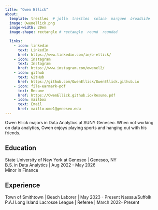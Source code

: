 ```yaml
---
title: "Owen Ellick"
about:
  template: trestles  # jolla  trestles  solana  marquee  broadside
  image: Owenellick.png
  image-width: 20em
  image-shape: rectangle # rectangle  round  rounded
  
  links:
    - icon: linkedin
      text: LinkedIn
      href: https://www.linkedin.com/in/o-ellick/
    - icon: instagram
      text: Instagram
      href: https://www.instagram.com/owenel2/
    - icon: github
      text: GitHub
      href: https://github.com/OwenEllick/OwenEllick.github.io
    - icon: file-earmark-pdf
      text: Resume
      href: https://OwenEllick.github.io/Resume.pdf
    - icon: mailbox
      text: Email
      href: mailto:ome1@geneseo.edu
---
```


Owen Ellick majors in Data Analytics at SUNY Geneseo. When not working on data analytics, Owen enjoys playing sports and hanging out with his friends.

## Education

State University of New York at Geneseo \| Geneseo, NY <br> B.S. in Data Analytics \| Aug 2022 - May 2026 <br> Minor in Finance

## Experience

Town of Smithtown \| Beach Laborer \| May 2023 - Present Nassau/Suffolk P.A.l Long Island Lacrosse League \| Referee \| March 2022- Present
